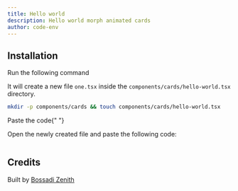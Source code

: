 ```yaml
---
title: Hello world
description: Hello world morph animated cards
author: code-env
---
```


<ComponentPreview name="hello-world-cards" height={300} />

## Installation

<Steps>

<Step>Run the following command</Step>

It will create a new file `one.tsx` inside the `components/cards/hello-world.tsx` directory.

```bash
mkdir -p components/cards && touch components/cards/hello-world.tsx
```

<Step>Paste the code</Step>{" "}

Open the newly created file and paste the following code:

```jsx file=<rootDir>/fg/cards/hello-world.tsx

```

</Steps>

## Credits

Built by [Bossadi Zenith](https://github.com/code-env)
